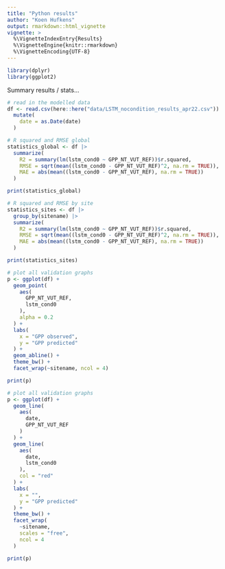 ```yaml
---
title: "Python results"
author: "Koen Hufkens"
output: rmarkdown::html_vignette
vignette: >
  %\VignetteIndexEntry{Results}
  %\VignetteEngine{knitr::rmarkdown}
  %\VignetteEncoding{UTF-8}
---
```


```r
library(dplyr)
library(ggplot2)
```

Summary results / stats...


```r
# read in the modelled data
df <- read.csv(here::here("data/LSTM_nocondition_results_apr22.csv")) |>
  mutate(
    date = as.Date(date)
  )

# R squared and RMSE global
statistics_global <- df |>
  summarize(
    R2 = summary(lm(lstm_cond0 ~ GPP_NT_VUT_REF))$r.squared,
    RMSE = sqrt(mean((lstm_cond0 - GPP_NT_VUT_REF)^2, na.rm = TRUE)),
    MAE = abs(mean((lstm_cond0 - GPP_NT_VUT_REF), na.rm = TRUE))
  )

print(statistics_global)

# R squared and RMSE by site
statistics_sites <- df |>
  group_by(sitename) |>
  summarize(
    R2 = summary(lm(lstm_cond0 ~ GPP_NT_VUT_REF))$r.squared,
    RMSE = sqrt(mean((lstm_cond0 - GPP_NT_VUT_REF)^2, na.rm = TRUE)),
    MAE = abs(mean((lstm_cond0 - GPP_NT_VUT_REF), na.rm = TRUE))
  )

print(statistics_sites)
```

```r
# plot all validation graphs
p <- ggplot(df) +
  geom_point(
    aes(
      GPP_NT_VUT_REF,
      lstm_cond0
    ),
    alpha = 0.2
  ) +
  labs(
    x = "GPP observed",
    y = "GPP predicted"
  ) +
  geom_abline() +
  theme_bw() +
  facet_wrap(~sitename, ncol = 4)

print(p)
```

```r
# plot all validation graphs
p <- ggplot(df) +
  geom_line(
    aes(
      date,
      GPP_NT_VUT_REF
    )
  ) +
  geom_line(
    aes(
      date,
      lstm_cond0
    ),
    col = "red"
  ) +
  labs(
    x = "",
    y = "GPP predicted"
  ) +
  theme_bw() +
  facet_wrap(
    ~sitename,
    scales = "free",
    ncol = 4
  )

print(p)
```

